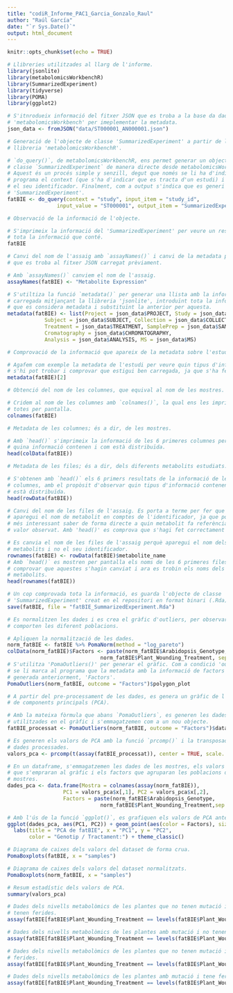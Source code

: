 ```yaml
---
title: "codiR_Informe_PAC1_Garcia_Gonzalo_Raul"
author: "Raúl García"
date: "`r Sys.Date()`"
output: html_document
---
```


```r
knitr::opts_chunk$set(echo = TRUE)
```

```r
# Llibreries utilitzades al llarg de l'informe.
library(jsonlite)
library(metabolomicsWorkbenchR)
library(SummarizedExperiment)
library(tidyverse)
library(POMA)
library(ggplot2)
```

```r
# S'itnrodueix informació del fitxer JSON que es troba a la base da dades
# 'metabolomicsWorkbench' per imeplementar la metadata. 
json_data <- fromJSON("data/ST000001_AN000001.json")
```

```r
# Generació de l'objecte de classe 'SummarizedExperiment' a partir de la 
# llibreria 'metabolomicsWorkbenchR'.

# `do_query()`, de metabolomicsWorkbenchR, ens permet generar un objecte de 
# classe `SummarizedExperiment` de manera directe desde metabolomicsWorkbench.
# Aquest és un procés simple y senzill, degut que només se li ha d'indicar al 
# programa el context (que s'ha d'indicar que es tracta d'un estudi) i quin és 
# el seu identificador. Finalment, com a output s'indica que es generi l'objecte
# 'SummarizedExperiment'. 
fatBIE <- do_query(context = "study", input_item = "study_id", 
                input_value = "ST000001", output_item = "SummarizedExperiment")
```

```r
# Observació de la informació de l'objecte.

# S'imprimeix la informació del 'SummarizedExperiment' per veure un resum de 
# tota la informació que conté.
fatBIE
```

```r
# Canvi del nom de l'assaig amb `assayNames()` i canvi de la metadata per la 
# que es troba al fitxer JSON carregat prèviament.

# Amb `assayNames()` canviem el nom de l'assaig.
assayNames(fatBIE) <- "Metabolite Expression"

# S'utiltiza la funció `metadata()` per generar una llista amb la informació
# carregada mitjançant la llibreria 'jsonlite', introduïnt tota la informació
# que es considera metadata i substituïnt la anterior per aquesta.
metadata(fatBIE) <- list(Project = json_data$PROJECT, Study = json_data$STUDY, 
            Subject = json_data$SUBJECT, Collection = json_data$COLLECTION, 
            Treatment = json_data$TREATMENT, SamplePrep = json_data$SAMPLEPREP, 
            Cromatography = json_data$CHROMATOGRAPHY, 
            Analysis = json_data$ANALYSIS, MS = json_data$MS)
```

```r
# Comprovació de la informació que apareix de la metadata sobre l'estudi.

# Agafem com exemple la metadata de l'estudi per veure quin tipus d'informació
# s'hi pot trobar i comprovar que estigui ben carregada, ja que s'ha fet a mà.
metadata(fatBIE)[2]
```

```r
# Obtenció del nom de les columnes, que equival al nom de les mostres.

# Cridem al nom de les columnes amb `colnames()`, la qual ens les imprimeix
# totes per pantalla.
colnames(fatBIE)
```

```r
# Metadata de les columnes; és a dir, de les mostres.

# Amb `head()` s'imprimeix la informació de les 6 primeres columnes per veure
# quina informació contenen i com està distribuïda.
head(colData(fatBIE))
```

```r
# Metadata de les files; és a dir, dels diferents metabolits estudiats.

# S'obtenen amb `head()` els 6 primers resultats de la informació de les 
# columnes, amb el propòsit d'observar quin tipus d'informació contenen i com
# està distribuïda.
head(rowData(fatBIE))
```

```r
# Canvi del nom de les files de l'assaig. Es porta a terme per fer que 
# aparegui el nom de metabolit en comptes de l'identificador, ja que pot ser
# més interessant saber de forma directe a quin metabolit fa referència cada
# valor observat. Amb 'head()' es comprova que s'hagi fet correctament el canvi.

# Es canvia el nom de les files de l'assaig perquè aparegui el nom dels 
# metabolits i no el seu identificador.
rownames(fatBIE) <- rowData(fatBIE)$metabolite_name
# Amb `head()` es mostren per pantalla els noms de les 6 primeres files per 
# comprovar que aquestes s'hagin canviat i ara es trobin els noms dels 
# metabolits.
head(rownames(fatBIE))

# Un cop comprovada tota la informació, es guarda l'objecte de classe
# 'SummarizedExperiment' creat en el repositori en format binari (.Rda)
save(fatBIE, file = "fatBIE_SummarizedExperiment.Rda")
```

```r
# Es normalitzen les dades i es crea el gràfic d'outliers, per observar com es
# comporten les diferent poblacions.

# Apliquen la normalització de les dades.
norm_fatBIE <- fatBIE %>% PomaNorm(method = "log_pareto")
colData(norm_fatBIE)$Factors <- paste(norm_fatBIE$Arabidopsis_Genotype, 
                              norm_fatBIE$Plant_Wounding_Treatment, sep = "/")
# S'utilitza 'PomaOutliers()' per generar el gràfic. Com a condició 'outcome' 
# se li marca al programa que la metadata amb la informació de factors és la 
# generada anteriorment, 'Factors'.
PomaOutliers(norm_fatBIE, outcome = "Factors")$polygon_plot
```

```r
# A partir del pre-processament de les dades, es genera un gràfic de l'anàlisi
# de components principals (PCA).

# Amb la mateixa fòrmula que abans `PomaOutliers`, es generen les dades 
# utilitzades en el gràfic i s'emmagatzemen com a un nou objecte.
fatBIE_processat <- PomaOutliers(norm_fatBIE, outcome = "Factors")$data

# Es generen els valors de PCA amb la funció `prcomp()` i la transposada de les
# dades processades.
valors_pca <- prcomp(t(assay(fatBIE_processat)), center = TRUE, scale. = TRUE)

# En un dataframe, s'emmagatzemen les dades de les mostres, els valors de PCA
# que s'empraran al gràfic i els factors que agruparan les poblacions de les 
# mostres.
dades_pca <- data.frame(Mostra = colnames(assay(norm_fatBIE)), 
                  PC1 = valors_pca$x[,1], PC2 = valors_pca$x[,2],
                  Factors = paste(norm_fatBIE$Arabidopsis_Genotype, 
                              norm_fatBIE$Plant_Wounding_Treatment,sep = " / "))

# Amb l'ús de la funció `ggplot()`, es grafiquen els valors de PCA anteriors. 
ggplot(dades_pca, aes(PC1, PC2)) + geom_point(aes(color = Factors), size = 2) +
  labs(title = "PCA de fatBIE", x = "PC1", y = "PC2", 
       color = "Genotip / Tractament:") + theme_classic()
```

```r
# Diagrama de caixes dels valors del dataset de forma crua.
PomaBoxplots(fatBIE, x = "samples")
```

```r
# Diagrama de caixes dels valors del dataset normalitzats. 
PomaBoxplots(norm_fatBIE, x = "samples")
```

```r
# Resum estadístic dels valors de PCA.
summary(valors_pca)
```

```r
# Dades dels nivells metabolòmics de les plantes que no tenen mutació i no 
# tenen ferides.
assay(fatBIE[fatBIE$Plant_Wounding_Treatment == levels(fatBIE$Plant_Wounding_Treatment)[1] & fatBIE$Arabidopsis_Genotype == levels(fatBIE$Arabidopsis_Genotype)[2]])
```

```r
# Dades dels nivells metabolòmics de les plantes amb mutació i no tenen ferides.
assay(fatBIE[fatBIE$Plant_Wounding_Treatment == levels(fatBIE$Plant_Wounding_Treatment)[1] & fatBIE$Arabidopsis_Genotype == levels(fatBIE$Arabidopsis_Genotype)[1]])
```

```r
# Dades dels nivells metabolòmics de les plantes que no tenen mutació i tenen 
# ferides.
assay(fatBIE[fatBIE$Plant_Wounding_Treatment == levels(fatBIE$Plant_Wounding_Treatment)[2] & fatBIE$Arabidopsis_Genotype == levels(fatBIE$Arabidopsis_Genotype)[2]])
```

```r
# Dades dels nivells metabolòmics de les plantes amb mutació i tene ferides.
assay(fatBIE[fatBIE$Plant_Wounding_Treatment == levels(fatBIE$Plant_Wounding_Treatment)[2] & fatBIE$Arabidopsis_Genotype == levels(fatBIE$Arabidopsis_Genotype)[1]])
```
